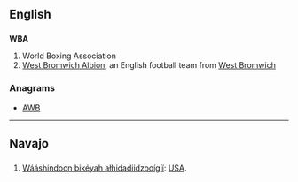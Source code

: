 ==English==

==={{initialism-old|en}}===
'''WBA'''
# World Boxing Association
# [[w:West Bromwich Albion|West Bromwich Albion]], an English football team from [[West Bromwich]]

===Anagrams===
* [[AWB#English|AWB]]

----

==Navajo==
{{wikipedia|lang=nv|W.B.A.}}
==={{initialism-old|nv}}===
{{head|nv|initialism}}

# [[Wááshindoon bikéyah ałhidadiidzooígíí]]: [[USA]].
